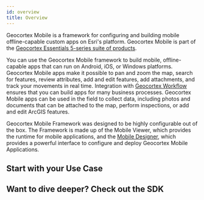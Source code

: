 ```yaml
---
id: overview
title: Overview
---
```



<!-- TODO - do I need a double title here? -->

Geocortex Mobile is a framework for configuring and building mobile offline-capable custom apps on Esri's platform. Geocortex Mobile is part of the [Geocortex Essentials 5-series suite of products](https://www.geocortex.com/products/).

<!-- TODO... should this text even exist? -->

You can use the Geocortex Mobile framework to build mobile, offline-capable apps that can run on Android, iOS, or Windows platforms. Geocortex Mobile apps make it possible to pan and zoom the map, search for features, review attributes, add and edit features, add attachments, and track your movements in real time. Integration with [Geocortex Workflow](/docs/workflow/overview) ensures that you can build apps for many business processes. Geocortex Mobile apps can be used in the field to collect data, including photos and documents that can be attached to the map, perform inspections, or add and edit ArcGIS features.

Geocortex Mobile Framework was designed to be highly configurable out of the box. The Framework is made up of the Mobile Viewer, which provides the runtime for mobile applications, and the [Mobile Designer](https://apps.geocortex.com/mobileviewer/designer/), which provides a powerful interface to configure and deploy Geocortex Mobile Applications.

<DesignerCallout />

## Start with your Use Case

<UseCaseContainer>
    <UseCaseCard
        title="Customize the look and feel."
        description="Change the appearance of your application with themes and configuration."
        link="/docs/mobile/concepts/layout"
    />
    <UseCaseCard
        title="Configure custom behaviour with built in commands and operations."
        description="Extend app functionality using Mobile's built in Commands and Operations"
        link="/docs/mobile/concepts/layout"
    />
    <UseCaseCard
        title="Change or extend built in behaviour."
        description="Change the default behaviour of map clicks, map initialization, and more."
        link="/docs/mobile/concepts/commands-operations"
    />
    <UseCaseCard
        title="Take custom behaviour even further with Workflow."
        description="Use Geocortex Workflow to configure custom behaviour for button presses, application startup, map clicks and more."
        link="/docs/mobile/concepts/layout"
    />
</UseCaseContainer>

## Want to dive deeper? Check out the SDK

<UseCaseContainer>
    <UseCaseCard
        title="Implement a custom form element with Geocortex Workflow"
        description="Extend Workflow forms with Custom UI and functionality."
        link="/docs/mobile/concepts/layout"
    />
    <UseCaseCard
        title="Create a custom activity with Geocortex Workflow."
        description="Add custom behaviour to Workflow that can be leveraged in mobile."
        link="/docs/mobile/concepts/layout"
    />
    <UseCaseCard
        title="Extend Mobile's native functionality with custom commands and operations."
        description="Add commands and operations to mobile's infrastructure that implement custom behaviour."
        link="/docs/mobile/concepts/commands-operations"
    />
    <UseCaseCard
        title="Create UI elements with custom components."
        description="Create UI components which can be consumed by mobile apps."
        link="/docs/mobile/concepts/layout"
    />
    <UseCaseCard
        title="Extend Mobile's capabilities with custom services."
        description="Build globally available services which can provide utility functions, do background work, and more."
        link="/docs/mobile/concepts/layout"
    />
</UseCaseContainer>
